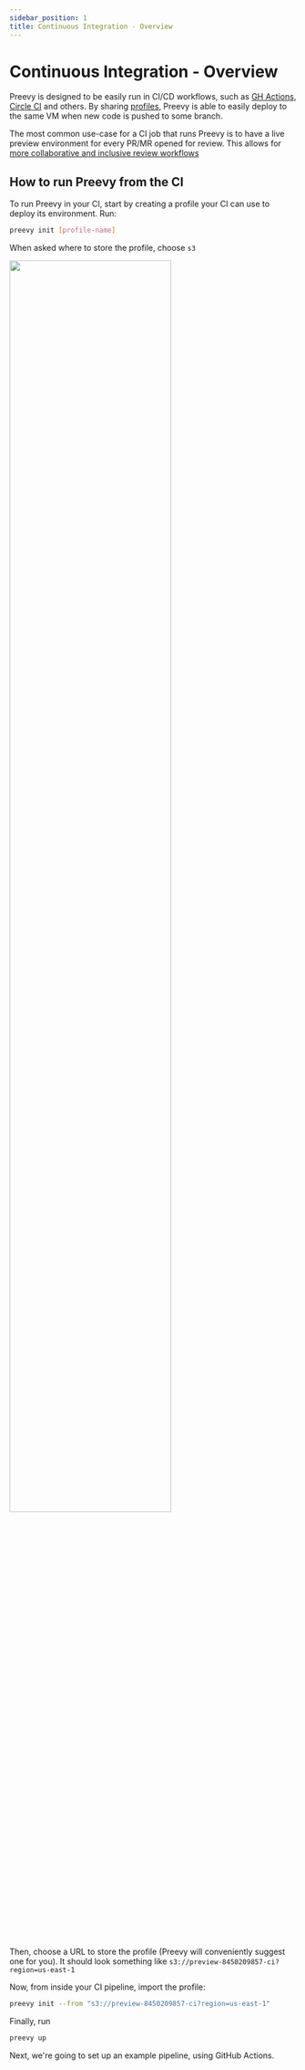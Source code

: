 ```yaml
---
sidebar_position: 1
title: Continuous Integration - Overview
---
```



# Continuous Integration - Overview

Preevy is designed to be easily run in CI/CD workflows, such as [GH Actions](https://github.com/features/actions), [Circle CI](https://circleci.com/) and others.
By sharing [profiles](/intro/under-the-hood#profile-configuration), Preevy is able to easily deploy to the same VM when new code is pushed to some branch.

The most common use-case for a CI job that runs Preevy is to have a live preview environment for every PR/MR opened for review. This allows for [more collaborative and inclusive review workflows](/intro/motivation)

## How to run Preevy from the CI

To run Preevy in your CI, start by creating a profile your CI can use to deploy its environment. Run:

```bash
preevy init [profile-name]
```

When asked where to store the profile, choose `s3`

<img src={StoreInS3Screenshot} width="75%" />

<br />
<br />

Then, choose a URL to store the profile (Preevy will conveniently suggest one for you).
It should look something like `s3://preview-8450209857-ci?region=us-east-1`

Now, from inside your CI pipeline, import the profile:

```bash
preevy init --from "s3://preview-8450209857-ci?region=us-east-1"
```

Finally, run

```bash
preevy up
```

Next, we're going to set up an example pipeline, using GitHub Actions.